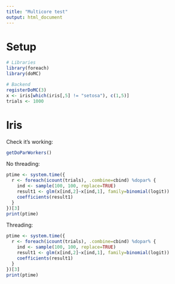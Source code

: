 ```yaml
---
title: "Multicore test"
output: html_document
---
```


# Setup

```r
# Libraries
library(foreach)
library(doMC)

# Backend
registerDoMC(3)
x <- iris[which(iris[,5] != "setosa"), c(1,5)]
trials <- 1000
```

# Iris

Check it's working:

```r
getDoParWorkers()
```

No threading:

```r
ptime <- system.time({
  r <- foreach(icount(trials), .combine=cbind) %dopar% {
    ind <- sample(100, 100, replace=TRUE)
    result1 <- glm(x[ind,2]~x[ind,1], family=binomial(logit))
    coefficients(result1)
  }
})[3]
print(ptime)
```

Threading:

```r
ptime <- system.time({
  r <- foreach(icount(trials), .combine=cbind) %dopar% {
    ind <- sample(100, 100, replace=TRUE)
    result1 <- glm(x[ind,2]~x[ind,1], family=binomial(logit))
    coefficients(result1)
  }
})[3]
print(ptime)
```